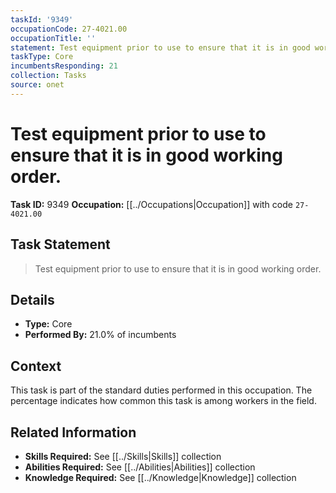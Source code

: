 ```yaml
---
taskId: '9349'
occupationCode: 27-4021.00
occupationTitle: ''
statement: Test equipment prior to use to ensure that it is in good working order.
taskType: Core
incumbentsResponding: 21
collection: Tasks
source: onet
---
```

# Test equipment prior to use to ensure that it is in good working order.

**Task ID:** 9349
**Occupation:** [[../Occupations|Occupation]] with code `27-4021.00`

## Task Statement

> Test equipment prior to use to ensure that it is in good working order.

## Details

- **Type:** Core
- **Performed By:** 21.0% of incumbents

## Context

This task is part of the standard duties performed in this occupation. The percentage indicates how common this task is among workers in the field.

## Related Information

- **Skills Required:** See [[../Skills|Skills]] collection
- **Abilities Required:** See [[../Abilities|Abilities]] collection
- **Knowledge Required:** See [[../Knowledge|Knowledge]] collection
